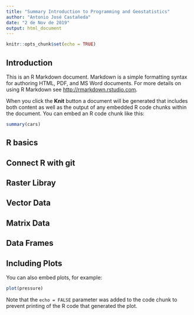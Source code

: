 ```yaml
---
title: "Summary Introduction to Programming and Geostatistics"
author: "Antonio José Castañeda"
date: "2 de Nov de 2019"
output: html_document
---
```


```r
knitr::opts_chunk$set(echo = TRUE)
```

## Introduction

This is an R Markdown document. Markdown is a simple formatting syntax for authoring HTML, PDF, and MS Word documents. For more details on using R Markdown see <http://rmarkdown.rstudio.com>.

When you click the **Knit** button a document will be generated that includes both content as well as the output of any embedded R code chunks within the document. You can embed an R code chunk like this:

```r
summary(cars)
```


## R basics

## Connect R with git

## Raster Libray

## Vector Data

## Matrix Data

## Data Frames





## Including Plots

You can also embed plots, for example:

```r
plot(pressure)
```

Note that the `echo = FALSE` parameter was added to the code chunk to prevent printing of the R code that generated the plot.
